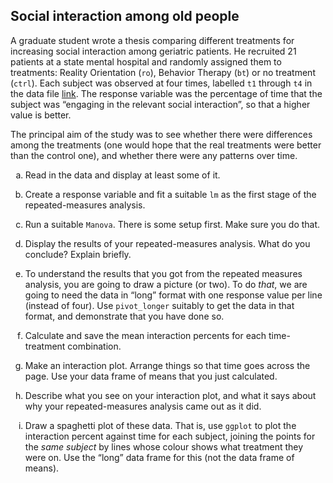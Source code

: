 ##  Social interaction among old people


 A graduate student wrote a thesis comparing different
treatments for increasing social interaction among geriatric
patients. He recruited 21 patients at a state mental hospital and
randomly assigned them to treatments: Reality Orientation
(`ro`), Behavior Therapy (`bt`) or no treatment
(`ctrl`). Each subject was observed at four times, labelled
`t1` through `t4` in the data file
[link](http://ritsokiguess.site/datafiles/geriatrics.txt). The
response variable was the percentage of time that the subject was
"engaging in the relevant social interaction", so that a higher
value is better.

The principal aim of the study was to see whether there were
differences among the treatments (one would hope that the real
treatments were better than the control one), and whether there were
any patterns over time.



(a) Read in the data and display at least some of it.



(b) Create a response variable and fit a suitable `lm`
as the first stage of the repeated-measures analysis.



(c) Run a suitable `Manova`. There is some setup
first. Make sure you do that.



(d) Display the results of your repeated-measures
analysis. What do you conclude? Explain briefly.



(e) To understand the results that you got from the repeated
measures analysis, you are going to draw a picture (or two). To do
*that*, we are going to need the data in "long" format with
one response value per line (instead of four). Use `pivot_longer`
suitably to get the data in that format, and demonstrate that you
have done so.



(f) Calculate and save the mean interaction percents for each
time-treatment combination.



(g) Make an interaction plot. Arrange things so that time goes
across the page. Use your data frame of means that you just calculated.



(h) Describe what you see on your interaction plot, and what it
says about why your repeated-measures analysis came out as it did.



(i) Draw a spaghetti plot of these data. That is, use
`ggplot` to plot the interaction percent against time for
each subject,
joining the points for the *same subject* by lines whose colour
shows what treatment they were on. Use the "long" data frame for
this (not the data frame of means).




